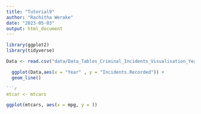```yaml
---
title: "Tutorial9"
author: "Rachitha Werake"
date: "2023-05-03"
output: html_document
---
```

```r
library(ggplot2)
library(tidyverse)
```


```r
Data <- read.csv("data/Data_Tables_Criminal_Incidents_Visualisation_Year_Ending_December_2019.csv")
```

```r
  ggplot(Data,aes(x = "Year" , y = "Incidents.Recorded")) +
  geom_line()

```r
mtcar <- mtcars

```

```r
ggplot(mtcars, aes(x = mpg, y = ))
```

